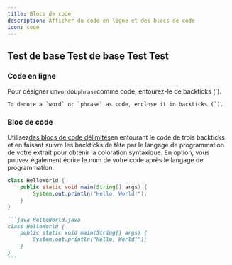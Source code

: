 ```yaml
---
title: Blocs de code
description: Afficher du code en ligne et des blocs de code
icon: code
---
```


## Test de base Test de base Test Test

### Code en ligne

Pour désigner un`word`ou`phrase`comme code, entourez-le de backticks (\`).

```
To denote a `word` or `phrase` as code, enclose it in backticks (`).
```

### Bloc de code

Utilisez[des blocs de code délimités](https://www.markdownguide.org/extended-syntax/#fenced-code-blocks)en entourant le code de trois backticks et en faisant suivre les backticks de tête par le langage de programmation de votre extrait pour obtenir la coloration syntaxique. En option, vous pouvez également écrire le nom de votre code après le langage de programmation.

```java HelloWorld.java
class HelloWorld {
    public static void main(String[] args) {
        System.out.println("Hello, World!");
    }
}
```

````md
```java HelloWorld.java
class HelloWorld {
    public static void main(String[] args) {
        System.out.println("Hello, World!");
    }
}
```
````
